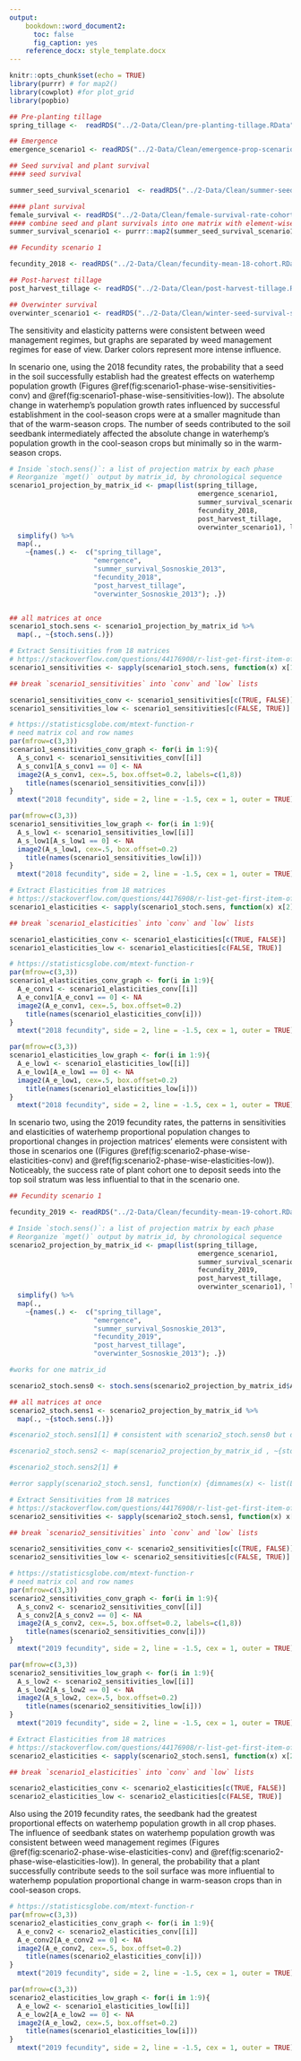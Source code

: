 ```yaml
---
output:
    bookdown::word_document2:
      toc: false
      fig_caption: yes
    reference_docx: style_template.docx
---
```


```r
knitr::opts_chunk$set(echo = TRUE)
library(purrr) # for map2()
library(cowplot) #for plot_grid
library(popbio)
```


```r

## Pre-planting tillage 
spring_tillage <-  readRDS("../2-Data/Clean/pre-planting-tillage.RData")

## Emergence 
emergence_scenario1 <- readRDS("../2-Data/Clean/emergence-prop-scenario1.RData")

## Seed survival and plant survival 
#### seed survival 

summer_seed_survival_scenario1  <- readRDS("../2-Data/Clean/summer-seed-survival-scenario1.RData")

#### plant survival
female_survival <- readRDS("../2-Data/Clean/female-survival-rate-cohort-equal.RData")
#### combine seed and plant survivals into one matrix with element-wise multiplication 
summer_survival_scenario1 <- purrr::map2(summer_seed_survival_scenario1 , female_survival, `*`)

## Fecundity scenario 1

fecundity_2018 <- readRDS("../2-Data/Clean/fecundity-mean-18-cohort.RData")

## Post-harvest tillage
post_harvest_tillage <- readRDS("../2-Data/Clean/post-harvest-tillage.RData")

## Overwinter survival 
overwinter_scenario1 <- readRDS("../2-Data/Clean/winter-seed-survival-scenario1.RData")


```



The sensitivity and elasticity patterns were consistent between weed management regimes, but graphs are separated by weed management regimes for ease of view. Darker colors represent more intense influence.  

In scenario one, using the 2018 fecundity rates, the probability that a seed in the soil successfully establish had the greatest effects on waterhemp population growth (Figures \@ref(fig:scenario1-phase-wise-sensitivities-conv) and \@ref(fig:scenario1-phase-wise-sensitivities-low)). The absolute change in waterhemp's population growth rates influenced by successful establishment in the cool-season crops were at a smaller magnitude than that of the warm-season crops. The number of seeds contributed to the soil seedbank intermediately affected the absolute change in waterhemp's population growth in the cool-season crops but minimally so in the warm-season crops. 




```r
# Inside `stoch.sens()`: a list of projection matrix by each phase
# Reorganize `mget()` output by matrix_id, by chronological sequence
scenario1_projection_by_matrix_id <- pmap(list(spring_tillage,
                                               emergence_scenario1,
                                               summer_survival_scenario1,
                                               fecundity_2018,
                                               post_harvest_tillage,
                                               overwinter_scenario1), list) %>% 
  simplify() %>%
  map(.,
    ~{names(.) <-  c("spring_tillage",
                     "emergence",
                     "summer_survival_Sosnoskie_2013",
                     "fecundity_2018",
                     "post_harvest_tillage",
                     "overwinter_Sosnoskie_2013"); .})


## all matrices at once
scenario1_stoch.sens <- scenario1_projection_by_matrix_id %>%
  map(., ~{stoch.sens(.)})

```

```r
# Extract Sensitivities from 18 matrices
# https://stackoverflow.com/questions/44176908/r-list-get-first-item-of-each-element
scenario1_sensitivities <- sapply(scenario1_stoch.sens, function(x) x[1])

## break `scenario1_sensitivities` into `conv` and `low` lists

scenario1_sensitivities_conv <- scenario1_sensitivities[c(TRUE, FALSE)]
scenario1_sensitivities_low <- scenario1_sensitivities[c(FALSE, TRUE)]
```

```r
# https://statisticsglobe.com/mtext-function-r
# need matrix col and row names
par(mfrow=c(3,3))
scenario1_sensitivities_conv_graph <- for(i in 1:9){
  A_s_conv1 <- scenario1_sensitivities_conv[[i]]
  A_s_conv1[A_s_conv1 == 0] <- NA
  image2(A_s_conv1, cex=.5, box.offset=0.2, labels=c(1,8))
    title(names(scenario1_sensitivities_conv[i]))
}
  mtext("2018 fecundity", side = 2, line = -1.5, cex = 1, outer = TRUE)

```


```r
par(mfrow=c(3,3))
scenario1_sensitivities_low_graph <- for(i in 1:9){
  A_s_low1 <- scenario1_sensitivities_low[[i]]
  A_s_low1[A_s_low1 == 0] <- NA
  image2(A_s_low1, cex=.5, box.offset=0.2)
    title(names(scenario1_sensitivities_low[i]))
}
  mtext("2018 fecundity", side = 2, line = -1.5, cex = 1, outer = TRUE)
```

```r
# Extract Elasticities from 18 matrices
# https://stackoverflow.com/questions/44176908/r-list-get-first-item-of-each-element
scenario1_elasticities <- sapply(scenario1_stoch.sens, function(x) x[2])

## break `scenario1_elasticities` into `conv` and `low` lists

scenario1_elasticities_conv <- scenario1_elasticities[c(TRUE, FALSE)]
scenario1_elasticities_low <- scenario1_elasticities[c(FALSE, TRUE)]
```


```r
# https://statisticsglobe.com/mtext-function-r
par(mfrow=c(3,3))
scenario1_elasticities_conv_graph <- for(i in 1:9){
  A_e_conv1 <- scenario1_elasticities_conv[[i]]
  A_e_conv1[A_e_conv1 == 0] <- NA
  image2(A_e_conv1, cex=.5, box.offset=0.2)
    title(names(scenario1_elasticities_conv[i]))
}
  mtext("2018 fecundity", side = 2, line = -1.5, cex = 1, outer = TRUE)

```

```r
par(mfrow=c(3,3))
scenario1_elasticities_low_graph <- for(i in 1:9){
  A_e_low1 <- scenario1_elasticities_low[[i]]
  A_e_low1[A_e_low1 == 0] <- NA
  image2(A_e_low1, cex=.5, box.offset=0.2)
    title(names(scenario1_elasticities_low[i]))
}
  mtext("2018 fecundity", side = 2, line = -1.5, cex = 1, outer = TRUE)
```



In scenario two, using the 2019 fecundity rates, the patterns in sensitivities and elasticities of waterhemp proportional population changes to proportional changes in projection matrices' elements were consistent with those in scenarios one ((Figures \@ref(fig:scenario2-phase-wise-elasticities-conv) and \@ref(fig:scenario2-phase-wise-elasticities-low)).  Noticeably, the success rate of plant cohort one to deposit seeds into the top soil stratum was less influential to that in the scenario one.  
```r
## Fecundity scenario 1

fecundity_2019 <- readRDS("../2-Data/Clean/fecundity-mean-19-cohort.RData")
```


```r
# Inside `stoch.sens()`: a list of projection matrix by each phase
# Reorganize `mget()` output by matrix_id, by chronological sequence
scenario2_projection_by_matrix_id <- pmap(list(spring_tillage,
                                               emergence_scenario1,
                                               summer_survival_scenario1,
                                               fecundity_2019,
                                               post_harvest_tillage,
                                               overwinter_scenario1), list) %>% 
  simplify() %>%
  map(.,
    ~{names(.) <-  c("spring_tillage",
                     "emergence",
                     "summer_survival_Sosnoskie_2013",
                     "fecundity_2019",
                     "post_harvest_tillage",
                     "overwinter_Sosnoskie_2013"); .})

#works for one matrix_id

scenario2_stoch.sens0 <- stoch.sens(scenario2_projection_by_matrix_id$A4_conv) #but result is different from `map`

## all matrices at once
scenario2_stoch.sens1 <- scenario2_projection_by_matrix_id %>%
  map(., ~{stoch.sens(.)})

#scenario2_stoch.sens1[1] # consistent with scenario2_stoch.sens0 but disagree with scenario2_stoch.sens2 

#scenario2_stoch.sens2 <- map(scenario2_projection_by_matrix_id , ~{stoch.sens(.x)})

#scenario2_stoch.sens2[1] #  

#error sapply(scenario2_stoch.sens1, function(x) {dimnames(x) <- list(LETTERS[1:8]);x})
```

```r
# Extract Sensitivities from 18 matrices
# https://stackoverflow.com/questions/44176908/r-list-get-first-item-of-each-element
scenario2_sensitivities <- sapply(scenario2_stoch.sens1, function(x) x[1])

## break `scenario2_sensitivities` into `conv` and `low` lists

scenario2_sensitivities_conv <- scenario2_sensitivities[c(TRUE, FALSE)]
scenario2_sensitivities_low <- scenario2_sensitivities[c(FALSE, TRUE)]
```

```r
# https://statisticsglobe.com/mtext-function-r
# need matrix col and row names
par(mfrow=c(3,3))
scenario2_sensitivities_conv_graph <- for(i in 1:9){
  A_s_conv2 <- scenario2_sensitivities_conv[[i]]
  A_s_conv2[A_s_conv2 == 0] <- NA
  image2(A_s_conv2, cex=.5, box.offset=0.2, labels=c(1,8))
    title(names(scenario2_sensitivities_conv[i]))
}
  mtext("2019 fecundity", side = 2, line = -1.5, cex = 1, outer = TRUE)

```

```r
par(mfrow=c(3,3))
scenario2_sensitivities_low_graph <- for(i in 1:9){
  A_s_low2 <- scenario2_sensitivities_low[[i]]
  A_s_low2[A_s_low2 == 0] <- NA
  image2(A_s_low2, cex=.5, box.offset=0.2)
    title(names(scenario2_sensitivities_low[i]))
}
  mtext("2019 fecundity", side = 2, line = -1.5, cex = 1, outer = TRUE)
```



```r
# Extract Elasticities from 18 matrices
# https://stackoverflow.com/questions/44176908/r-list-get-first-item-of-each-element
scenario2_elasticities <- sapply(scenario2_stoch.sens1, function(x) x[2])

## break `scenario1_elasticities` into `conv` and `low` lists

scenario2_elasticities_conv <- scenario2_elasticities[c(TRUE, FALSE)]
scenario2_elasticities_low <- scenario2_elasticities[c(FALSE, TRUE)]
```

Also using the 2019 fecundity rates, the seedbank had the greatest proportional effects on waterhemp population growth in all crop phases. The influence of seedbank states on waterhemp population growth was consistent between weed management regimes (Figures \@ref(fig:scenario2-phase-wise-elasticities-conv) and \@ref(fig:scenario2-phase-wise-elasticities-low)). In general, the probability that a plant successfully contribute seeds to the soil surface was more influential to waterhemp population proportional change in warm-season crops than in cool-season crops.   



```r
# https://statisticsglobe.com/mtext-function-r
par(mfrow=c(3,3))
scenario2_elasticities_conv_graph <- for(i in 1:9){
  A_e_conv2 <- scenario2_elasticities_conv[[i]]
  A_e_conv2[A_e_conv2 == 0] <- NA
  image2(A_e_conv2, cex=.5, box.offset=0.2)
    title(names(scenario2_elasticities_conv[i]))
}
  mtext("2019 fecundity", side = 2, line = -1.5, cex = 1, outer = TRUE)

```

```r
par(mfrow=c(3,3))
scenario2_elasticities_low_graph <- for(i in 1:9){
  A_e_low2 <- scenario1_elasticities_low[[i]]
  A_e_low2[A_e_low2 == 0] <- NA
  image2(A_e_low2, cex=.5, box.offset=0.2)
    title(names(scenario1_elasticities_low[i]))
}
  mtext("2019 fecundity", side = 2, line = -1.5, cex = 1, outer = TRUE)
```

